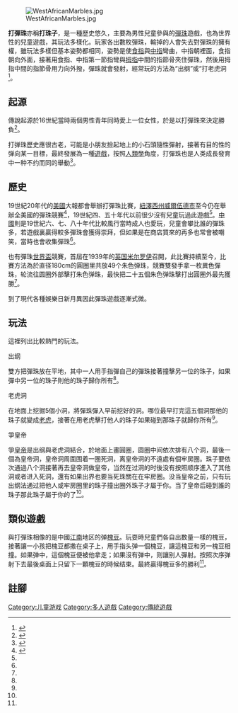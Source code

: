 [[Image:WestAfricanMarbles.jpg|thumb]]

'''打彈珠'''亦稱'''打珠子'''，是一種歷史悠久，主要為男性兒童參與的[[彈珠|彈珠]]遊戲，也為世界性的兒童遊戲，其玩法多樣化。玩家各出數枚彈珠，輸掉的人會失去對彈珠的擁有權，雖玩法多樣但基本姿勢都相同，姿勢是使[[食指|食指]]與[[中指|中指]]彎曲，中指朝裡面，食指朝向外面，接著用食指、中指第一節指彎與[[拇指|拇指]]中間的指節骨夾住彈珠，然後用拇指中間的指節骨用力向外撥，彈珠就會發射，經常玩的方法為“出纲”或“打老虎洞<ref>{{cite web | url=http://163.23.105.65/jh/10/02_file/0231/023102.htm | title=打彈珠的玩法 | publisher=彰化縣螺陽國小 | accessdate=2011-11-16 }}{{Dead link|date=2019年11月 |bot=InternetArchiveBot |fix-attempted=yes }}</ref>。

== 起源 ==
傳說起源於16世紀當時兩個男性青年同時愛上一位女性，於是以打彈珠來決定勝負<ref name="guohuo">{{cite web | url=http://guohuo.baike.com/article-28986.html | title=你知道弹珠是怎么发展而来的吗？ | publisher=國貨百科 | date=2011-05-31 | accessdate=2011-11-16 | archive-url=https://web.archive.org/web/20111227100815/http://guohuo.baike.com/article-28986.html | archive-date=2011-12-27 | dead-url=yes }}</ref>。

打弹珠歷史應很古老，可能是小朋友撿起地上的小石頭隨性彈射，接著有目的性的弹向某一目標，最終發展為一種[[遊戲|遊戲]]，按照[[人類學|人類學]]角度，打彈珠也是人类成長發育中一种不约而同的舉動<ref name="sina">{{cite web | url=http://blog.sina.com.cn/s/blog_4c312a700100vlvx.html | title=老游戏儿歌系列——打弹珠 | publisher=sina bolg 孟笔的儿歌工厂 | date=2011-10-25 | accessdate=2011-11-16 | archive-date=2016-03-04 | archive-url=https://web.archive.org/web/20160304131101/http://blog.sina.com.cn/s/blog_4c312a700100vlvx.html | dead-url=no }}</ref>。

== 歷史 ==
19世紀20年代的[[美國|美國]]大報都會舉辦打彈珠比賽，[[紐澤西州|紐澤西州]][[威爾伍德市|威爾伍德市]]至今仍在舉辦全美國的彈珠競賽<ref name="bowen">{{cite web| url=http://entertainment.bowenwang.com.cn/facts-game-Laying-marble-billiards.htm| title=打弹珠| publisher=博聞網| accessdate=2011-11-16| deadurl=yes| archiveurl=https://web.archive.org/web/20100726052742/http://entertainment.bowenwang.com.cn/facts-game-Laying-marble-billiards.htm| archivedate=2010-07-26}}</ref>，19世紀四、五十年代以前很少沒有兒童玩過此遊戲<ref name="guohuo"/>。[[中國|中國]]則是19世紀六、七、八十年代比較風行當時成人也愛玩，兒童會攀比誰的彈珠多，若遊戲裏贏得較多彈珠會獲得崇拜，但如果是在商店買來的再多也常會被嘲笑，當時也會收集彈珠<ref name="guohuo"/>。

也有彈珠[[世界盃|世界盃]]競賽，首屆在1939年的[[英国|英国]][[米尔罗伊|米尔罗伊]]召開，此比賽持續至今，比賽方法為於直径180cm的圓圈里共放49个朱色弹珠，競賽雙發手拿一枚異色彈珠，轮流往圆圈外部擊打朱色弹珠，最快把二十五個朱色弹珠擊打出圓圈外最先獲勝<ref name="bowen"/>。

到了現代各種娛樂日新月異因此彈珠遊戲逐漸式微。

== 玩法 ==
這裡列出比較熱門的玩法。

;出纲
雙方把彈珠放在平地，其中一人用手指彈自己的彈珠接著撞擊另一位的珠子，如果彈中另一位的珠子則他的珠子歸你所有<ref name="bowen"/>。

;老虎洞

在地面上挖掘5個小洞，將彈珠彈入早前挖好的洞。哪位最早打完這五個洞那他的珠子就變成[[老虎|老虎]]，接著在用老虎擊打他人的珠子如果碰到那珠子就歸你所有<ref name="bowen"/>。

;爭皇帝
爭[[皇帝|皇帝]]是出纲與老虎洞結合，於地面上畫圓圈，圆圈中间依次排有八个洞，最後一個為皇帝洞，皇帝洞周圍围着一圈死洞，离皇帝洞的不遠處有個牢房圈。珠子要依次通過八个洞接著再去皇帝洞做皇帝，当然在过洞的时後没有按照顺序進入了其他洞或者进入死洞，還有如果出界也要当死珠關在在牢房圈。没当皇帝之前，只有玩出纲法通过把他人或牢房圈里的珠子撞出圈外珠子才屬于你。当了皇帝后碰到誰的珠子那此珠子屬于你的了<ref name="sina"/>。

== 類似遊戲 ==
與打彈珠相像的是中國[[江南|江南]]地区的弹[[槐豆|槐豆]]。玩耍時兒童們各自出数量一樣的槐豆，接著讓一小孩把槐豆都撒在桌子上，用手指头弹一個槐豆，讓這槐豆和另一槐豆相撞。如果弹中，這個槐豆便被他拿走；如果沒有弹中，则讓别人彈射。按照次序弹射下去最後桌面上只留下一顆槐豆的時候结束。最終贏得槐豆多的勝利<ref name="bowen"/>。

== 註腳==
{{reflist}}

[[Category:儿童游戏|Category:儿童游戏]]
[[Category:多人遊戲|Category:多人遊戲]]
[[Category:傳統遊戲|Category:傳統遊戲]]